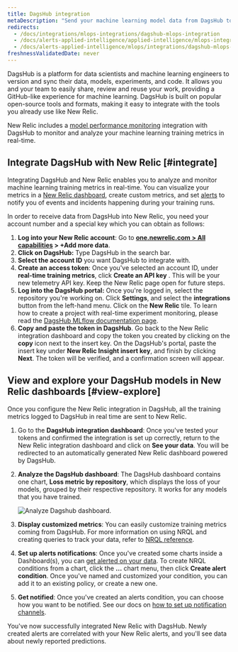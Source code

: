 ```yaml
---
title: DagsHub integration
metaDescription: "Send your machine learning model data from DagsHub to New Relic to understand your model's performance."
redirects:
  - /docs/integrations/mlops-integrations/dagshub-mlops-integration
  - /docs/alerts-applied-intelligence/applied-intelligence/mlops-integrations/dagshub-mlops-integration
  - /docs/alerts-applied-intelligence/mlops/integrations/dagshub-mlops-integration
freshnessValidatedDate: never
---
```



DagsHub is a platform for data scientists and machine learning engineers to version and sync their data, models, experiments, and code. It allows you and your team to easily share, review and reuse your work, providing a GitHub-like experience for machine learning. DagsHub is built on popular open-source tools and formats, making it easy to integrate with the tools you already use like New Relic.

New Relic includes a [model performance monitoring](/docs/alerts-applied-intelligence/mlops/get-started/intro-mlops/) integration with DagsHub to monitor and analyze your machine learning training metrics in real-time.

## Integrate DagsHub with New Relic [#integrate]

Integrating DagsHub and New Relic enables you to analyze and monitor machine learning training metrics in real-time. You can visualize your metrics in a [New Relic dashboard](/docs/query-your-data/explore-query-data/dashboards/introduction-dashboards/), create custom metrics, and set [alerts](/docs/alerts-applied-intelligence/new-relic-alerts/learn-alerts/introduction-alerts/) to notify you of events and incidents happening during your training runs.

In order to receive data from DagsHub into New Relic, you need your account number and a special key which you can obtain as follows:

1. <DoNotTranslate>**Log into your New Relic account**</DoNotTranslate>: Go to <DoNotTranslate>**[one.newrelic.com > All capabilities](https://one.newrelic.com/all-capabilities) > +Add more data**</DoNotTranslate>.
2. <DoNotTranslate>**Click on DagsHub:**</DoNotTranslate> Type DagsHub in the search bar.
3. <DoNotTranslate>**Select the account ID**</DoNotTranslate> you want DagsHub to integrate with.
4. <DoNotTranslate>**Create an access token**</DoNotTranslate>: Once you've selected an account ID, under <DoNotTranslate>**real-time training metrics**</DoNotTranslate>, click <DoNotTranslate>**Create an API key**</DoNotTranslate> . This will be your new telemetry API key. Keep the New Relic page open for future steps.
5. <DoNotTranslate>**Log into the DagsHub portal:**</DoNotTranslate> Once you're logged in, select the repository you're working on. Click <DoNotTranslate>**Settings**</DoNotTranslate>, and select the <DoNotTranslate>**integrations**</DoNotTranslate> button from the left-hand menu. Click on the <DoNotTranslate>**New Relic**</DoNotTranslate> tile. To learn how to create a project with real-time experiment monitoring, please read the [DagsHub MLflow documentation page](https://dagshub.com/docs/integration_guide/mlflow_tracking/).
6. <DoNotTranslate>**Copy and paste the token in DagsHub**</DoNotTranslate>. Go back to the New Relic integration dashboard and copy the token you created by clicking on the <DoNotTranslate>**copy**</DoNotTranslate> icon next to the insert key. On the DagsHub's portal, paste the insert key under <DoNotTranslate>**New Relic Insight insert key**</DoNotTranslate>, and finish by clicking <DoNotTranslate>**Next**</DoNotTranslate>. The token will be verified, and a confirmation screen will appear.

<InstallFeedback />

## View and explore your DagsHub models in New Relic dashboards [#view-explore]

Once you configure the New Relic integration in DagsHub, all the training metrics logged to DagsHub in real time are sent to New Relic.

1. Go to the <DoNotTranslate>**DagsHub integration dashboard**</DoNotTranslate>: Once you've tested your tokens and confirmed the integration is set up correctly, return to the New Relic integration dashboard and click on <DoNotTranslate>**See your data**</DoNotTranslate>. You will be redirected to an automatically generated New Relic dashboard powered by DagsHub.
2. <DoNotTranslate>**Analyze the DagsHub dashboard**</DoNotTranslate>: The DagsHub dashboard contains one chart, <DoNotTranslate>**Loss metric by repository**</DoNotTranslate>, which displays the loss of your models, grouped by their respective repository. It works for any models that you have trained.

    <img
      title="Analyze Dagshub dashboard"
      alt="Analyze Dagshub dashboard."
      src={modelperformancemonitoringDasgshubDashboard}
    />

3. <DoNotTranslate>**Display customized metrics**</DoNotTranslate>: You can easily customize training metrics coming from DagsHub. For more information on using NRQL and creating queries to track your data, refer to [NRQL reference](/docs/query-your-data/nrql-new-relic-query-language/get-started/nrql-syntax-clauses-functions/).
4. <DoNotTranslate>**Set up alerts notifications**</DoNotTranslate>: Once you've created some charts inside a Dashboard(s), you can [get alerted on your data](/docs/alerts-applied-intelligence/new-relic-alerts/alert-policies/create-edit-or-find-alert-policy/). To create NRQL <InlinePopover type="alerts" /> conditions from a chart, click the <DoNotTranslate>**...**</DoNotTranslate> chart menu, then click <DoNotTranslate>**Create alert condition**</DoNotTranslate>. Once you've named and customized your condition, you can add it to an existing policy, or create a new one.
5. <DoNotTranslate>**Get notified**</DoNotTranslate>: Once you've created an alerts condition, you can choose how you want to be notified. See our docs on [how to set up notification channels](/docs/alerts-applied-intelligence/new-relic-alerts/alert-notifications/notification-channels-control-where-send-alerts/).

You've now successfully integrated New Relic with DagsHub. Newly created alerts are correlated with your New Relic alerts, and you'll see data about newly reported predictions.
